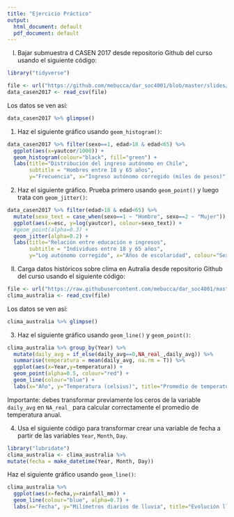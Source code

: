 ```yaml
---
title: "Ejercicio Práctico"
output:
  html_document: default
  pdf_document: default
---
```


I.  Bajar submuestra d CASEN 2017 desde repositorio Github del curso usando el siguiente código:


```r
library("tidyverse")

file <- url("https://github.com/mebucca/dar_soc4001/blob/master/slides/class_6/sample_casen2017.csv?raw=true")
data_casen2017 <- read_csv(file)
```

Los datos se ven así:

```r
data_casen2017 %>% glimpse()
```


1) Haz el siguiente gráfico usando `geom_histogram()`:

```r
data_casen2017 %>% filter(sexo==1, edad>18 & edad<65) %>%
  ggplot(aes(x=yautcor/1000)) +
  geom_histogram(colour="black", fill="green") +
  labs(title="Distribución del ingreso autónomo en Chile",
       subtitle = "Hombres entre 18 y 65 años",
       y="Frecuencia", x="Ingreso autónomo corregido (miles de pesos)") 
```

2) Haz el siguiente gráfico. Prueba primero usando `geom_point()` y  luego trata con `geom_jitter()`:

```r
data_casen2017 %>% filter(edad>18 & edad<65) %>%
  mutate(sexo_text = case_when(sexo==1 ~ "Hombre", sexo==2 ~ "Mujer")) %>%
  ggplot(aes(x=esc, y=log(yautcor), colour=sexo_text)) +
  #geom_point(alpha=0.3) +
  geom_jitter(alpha=0.2) +
  labs(title="Relación entre educación e ingresos",
       subtitle = "Individuos entre 18 y 65 años",
       y="Log autónomo corregido", x="Años de escolaridad", colour="Sexo") 
```

II. Carga datos históricos sobre clima en Autralia desde repositorio Github del curso usando el siguiente código:

```r
file <- url("https://raw.githubusercontent.com/mebucca/dar_soc4001/master/slides/class_11/aus_weather.csv")
clima_australia <- read_csv(file)
```

Los datos se ven así:

```r
clima_australia %>% glimpse()
```

3) Haz el siguiente gráfico usando `geom_line()` y  `geom_point()`:

```r
clima_australia %>% group_by(Year) %>%
  mutate(daily_avg = if_else(daily_avg==0,NA_real_,daily_avg)) %>%
  summarise(temperatura = mean(daily_avg, na.rm = T)) %>% 
  ggplot(aes(x=Year,y=temperatura)) +
  geom_point(alpha=0.5, colour="red") +
  geom_line(colour="blue") +
  labs(x="Año", y="Temperatura (celsius)", title="Promedio de temperatura anual", subtitle="daily_avg")
```

Importante: debes transformar previamente los ceros de la variable `daily_avg` en `NA_real_` para calcular correctamente el promedio de temperatura anual. 

4) Usa el siguiente código para transformar crear una variable de fecha a partir de las variables `Year`, `Month`, `Day`.  

```r
library("lubridate")
clima_australia <- clima_australia %>% 
mutate(fecha = make_datetime(Year, Month, Day))
```
Haz el siguiente gráfico usando `geom_line()`:

```r
clima_australia %>% 
  ggplot(aes(x=fecha,y=rainfall_mm)) +
  geom_line(colour="blue", alpha=0.7) +
  labs(x="Fecha", y="Milímetros diarios de lluvia", title="Evolución lluvia en Australia", subtitle="milímetros diarios")
```

